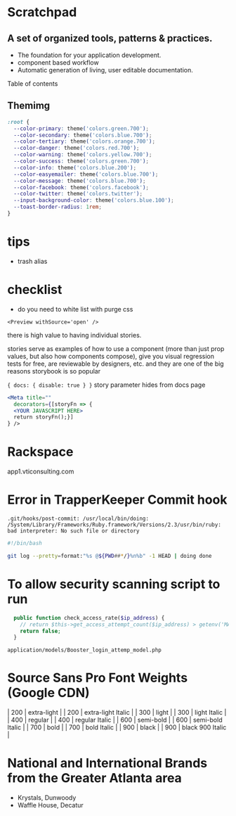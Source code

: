 
<Meta title="Notes/Scratchpad" />

# Scratchpad

## A set of organized tools, patterns & practices. 

- The foundation for your application development. 
- component based workflow
- Automatic generation of living, user editable documentation.

Table of contents


## Themimg

```css
:root {
  --color-primary: theme('colors.green.700');
  --color-secondary: theme('colors.blue.700');
  --color-tertiary: theme('colors.orange.700');
  --color-danger: theme('colors.red.700');
  --color-warning: theme('colors.yellow.700');
  --color-success: theme('colors.green.700');
  --color-info: theme('colors.blue.200');
  --color-easyemailer: theme('colors.blue.700');
  --color-message: theme('colors.blue.700');
  --color-facebook: theme('colors.facebook');
  --color-twitter: theme('colors.twitter');
  --input-background-color: theme('colors.blue.100');
  --toast-border-radius: 1rem;
}
```

# tips

- trash alias


# checklist


- do you need to white list with purge css

`<Preview withSource='open' />`

there is high value to having individual stories.

stories serve as examples of how to use a component (more than just prop values, but also how components compose), give you visual regression tests for free, are reviewable by designers, etc. and they are one of the big reasons storybook is so popular


`{ docs: { disable: true } }` story parameter hides from docs page

```jsx
<Meta title=""
  decorators={[storyFn => {
  <YOUR JAVASCRIPT HERE>
  return storyFn();}]
} />
```

# Rackspace 

app1.vticonsulting.com

# Error in TrapperKeeper Commit hook

`.git/hooks/post-commit: /usr/local/bin/doing: /System/Library/Frameworks/Ruby.framework/Versions/2.3/usr/bin/ruby: bad interpreter: No such file or directory`
```sh
#!/bin/bash

git log --pretty=format:"%s @${PWD##*/}%n%b" -1 HEAD | doing done
```

# To allow security scanning script to run

```php 
  public function check_access_rate($ip_address) {
    // return $this->get_access_attempt_count($ip_address) > getenv('MAX_LOGIN_ATTEMPTS');
    return false;
  }
```
`application/models/Booster_login_attemp_model.php`

# Source Sans Pro Font Weights (Google CDN)

| 200 | extra-light |
| 200 | extra-light Italic |
| 300 | light |
| 300 | light Italic |
| 400 | regular |
| 400 | regular Italic |
| 600 | semi-bold |
| 600 | semi-bold Italic |
| 700 | bold |
| 700 | bold Italic |
| 900 | black |
| 900 | black 900 Italic |

# National and International Brands from the Greater Atlanta area

- Krystals, Dunwoody
- Waffle House, Decatur

